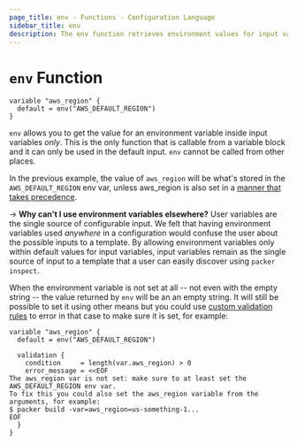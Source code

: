 ```yaml
---
page_title: env - Functions - Configuration Language
sidebar_title: env
description: The env function retrieves environment values for input variables.
---
```


# `env` Function

```hcl
variable "aws_region" {
  default = env("AWS_DEFAULT_REGION")
}
```

`env` allows you to get the value for an environment variable inside input
variables _only_. This is the only function that is callable from a variable
block and it can only be used in the default input. `env` cannot be called from
other places.

In the previous example, the value of `aws_region` will be what's stored in the
`AWS_DEFAULT_REGION` env var, unless aws_region is also set in a [manner that takes
precedence](/docs/templates/hcl_templates/variables#variable-definition-precedence).

-> **Why can't I use environment variables elsewhere?** User variables are the
single source of configurable input. We felt that having environment variables
used _anywhere_ in a configuration would confuse the user about the possible inputs
to a template. By allowing environment variables only within default values for
input variables, input variables remain as the single source of input to a
template that a user can easily discover using `packer inspect`.

When the environment variable is not set at all -- not even with the empty
string -- the value returned by `env` will be an an empty string. It will still
be possible to set it using other means but you could use [custom validation
rules](/docs/templates/hcl_templates/variables#custom-validation-rules) to error in that case
to make sure it is set, for example:

```hcl
variable "aws_region" {
  default = env("AWS_DEFAULT_REGION")

  validation {
    condition     = length(var.aws_region) > 0
    error_message = <<EOF
The aws_region var is not set: make sure to at least set the AWS_DEFAULT_REGION env var.
To fix this you could also set the aws_region variable from the arguments, for example:
$ packer build -var=aws_region=us-something-1...
EOF
  }
}
```

